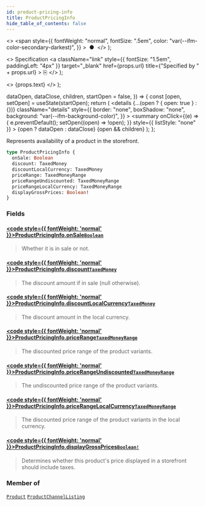 ```yaml
---
id: product-pricing-info
title: ProductPricingInfo
hide_table_of_contents: false
---
```


  <>
    <span
      style={{
        fontWeight: "normal",
        fontSize: ".5em",
        color: "var(--ifm-color-secondary-darkest)",
      }}
    >
      &nbsp;●&nbsp;
    </span>
  </>
);

  <>
    Specification
    <a
      className="link"
      style={{ fontSize: "1.5em", paddingLeft: "4px" }}
      target="\_blank"
      href={props.url}
      title={"Specified by " + props.url}
    >
      ⎘
    </a>
  </>
);

  <>
    <span className={props.class}>{props.text}</span>
  </>
);


  dataOpen,
  dataClose,
  children,
  startOpen = false,
}) => {
  const [open, setOpen] = useState(startOpen);
  return (
    <details
      {...(open ? { open: true } : {})}
      className="details"
      style={{
        border: "none",
        boxShadow: "none",
        background: "var(--ifm-background-color)",
      }}
    >
      <summary
        onClick={(e) => {
          e.preventDefault();
          setOpen((open) => !open);
        }}
        style={{ listStyle: "none" }}
      >
        {open ? dataOpen : dataClose}
      </summary>
      {open && children}
    </details>
  );
};

Represents availability of a product in the storefront.

```graphql
type ProductPricingInfo {
  onSale: Boolean
  discount: TaxedMoney
  discountLocalCurrency: TaxedMoney
  priceRange: TaxedMoneyRange
  priceRangeUndiscounted: TaxedMoneyRange
  priceRangeLocalCurrency: TaxedMoneyRange
  displayGrossPrices: Boolean!
}
```

### Fields

#### [<code style={{ fontWeight: 'normal' }}>ProductPricingInfo.<b>onSale</b></code>](#)<Bullet />[`Boolean`](../../../api-reference/miscellaneous/scalars/boolean) <Badge class="badge badge--secondary" text="scalar"/>

> Whether it is in sale or not.

#### [<code style={{ fontWeight: 'normal' }}>ProductPricingInfo.<b>discount</b></code>](#)<Bullet />[`TaxedMoney`](../../../api-reference/miscellaneous/objects/taxed-money) <Badge class="badge badge--secondary" text="object"/>

> The discount amount if in sale (null otherwise).

#### [<code style={{ fontWeight: 'normal' }}>ProductPricingInfo.<b>discountLocalCurrency</b></code>](#)<Bullet />[`TaxedMoney`](../../../api-reference/miscellaneous/objects/taxed-money) <Badge class="badge badge--secondary" text="object"/>

> The discount amount in the local currency.

#### [<code style={{ fontWeight: 'normal' }}>ProductPricingInfo.<b>priceRange</b></code>](#)<Bullet />[`TaxedMoneyRange`](../../../api-reference/miscellaneous/objects/taxed-money-range) <Badge class="badge badge--secondary" text="object"/>

> The discounted price range of the product variants.

#### [<code style={{ fontWeight: 'normal' }}>ProductPricingInfo.<b>priceRangeUndiscounted</b></code>](#)<Bullet />[`TaxedMoneyRange`](../../../api-reference/miscellaneous/objects/taxed-money-range) <Badge class="badge badge--secondary" text="object"/>

> The undiscounted price range of the product variants.

#### [<code style={{ fontWeight: 'normal' }}>ProductPricingInfo.<b>priceRangeLocalCurrency</b></code>](#)<Bullet />[`TaxedMoneyRange`](../../../api-reference/miscellaneous/objects/taxed-money-range) <Badge class="badge badge--secondary" text="object"/>

> The discounted price range of the product variants in the local currency.

#### [<code style={{ fontWeight: 'normal' }}>ProductPricingInfo.<b>displayGrossPrices</b></code>](#)<Bullet />[`Boolean!`](../../../api-reference/miscellaneous/scalars/boolean) <Badge class="badge badge--secondary" text="non-null"/> <Badge class="badge badge--secondary" text="scalar"/>

> Determines whether this product's price displayed in a storefront should include taxes.
>
> <Badge text="Added in Saleor 3.9" class="secondary margin-bottom--sm" />

### Member of

[`Product`](../../../api-reference/products/objects/product) <Badge class="badge badge--secondary" text="object"/><Bullet />[`ProductChannelListing`](../../../api-reference/products/objects/product-channel-listing) <Badge class="badge badge--secondary" text="object"/>
